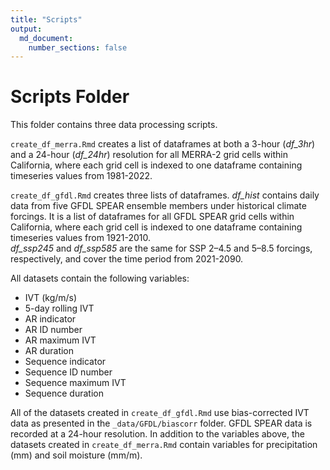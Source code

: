 ```yaml
---
title: "Scripts"
output:
  md_document:
    number_sections: false 
---
```


# Scripts Folder

This folder contains three data processing scripts.

`create_df_merra.Rmd` creates a list of dataframes at both a 3-hour (*df_3hr*) and a 24-hour (*df_24hr*) resolution for all MERRA-2 grid cells within California, where each grid cell is indexed to one dataframe containing timeseries values from 1981-2022. 

`create_df_gfdl.Rmd` creates three lists of dataframes.
*df_hist* contains daily data from five GFDL SPEAR ensemble members under historical climate forcings.
It is a list of dataframes for all GFDL SPEAR grid cells within California, where each grid cell is indexed to one dataframe containing timeseries values from 1921-2010.  
*df_ssp245* and *df_ssp585* are the same for SSP 2--4.5 and 5--8.5 forcings, respectively, and cover the time period from 2021-2090.

All datasets contain the following variables:

* IVT (kg/m/s)
* 5-day rolling IVT
* AR indicator
* AR ID number
* AR maximum IVT
* AR duration
* Sequence indicator
* Sequence ID number
* Sequence maximum IVT
* Sequence duration

All of the datasets created in `create_df_gfdl.Rmd` use bias-corrected IVT data as presented in the `_data/GFDL/biascorr` folder. 
GFDL SPEAR data is recorded at a 24-hour resolution.
In addition to the variables above, the datasets created in `create_df_merra.Rmd` contain variables for precipitation (mm) and soil moisture (mm/m).

